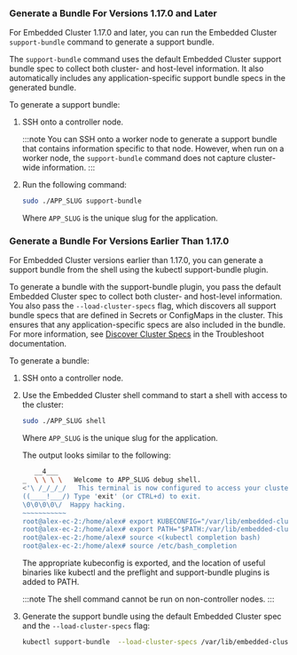 ### Generate a Bundle For Versions 1.17.0 and Later

For Embedded Cluster 1.17.0 and later, you can run the Embedded Cluster `support-bundle` command to generate a support bundle.

The `support-bundle` command uses the default Embedded Cluster support bundle spec to collect both cluster- and host-level information. It also automatically includes any application-specific support bundle specs in the generated bundle. 

To generate a support bundle:

1. SSH onto a controller node.

   :::note
   You can SSH onto a worker node to generate a support bundle that contains information specific to that node. However, when run on a worker node, the `support-bundle` command does not capture cluster-wide information.
   :::

1. Run the following command:

   ```bash
   sudo ./APP_SLUG support-bundle
   ```

   Where `APP_SLUG` is the unique slug for the application. 

### Generate a Bundle For Versions Earlier Than 1.17.0

For Embedded Cluster versions earlier than 1.17.0, you can generate a support bundle from the shell using the kubectl support-bundle plugin.

To generate a bundle with the support-bundle plugin, you pass the default Embedded Cluster spec to collect both cluster- and host-level information. You also pass the `--load-cluster-specs` flag, which discovers all support bundle specs that are defined in Secrets or ConfigMaps in the cluster. This ensures that any application-specific specs are also included in the bundle. For more information, see [Discover Cluster Specs](https://troubleshoot.sh/docs/support-bundle/discover-cluster-specs/) in the Troubleshoot documentation.

To generate a bundle:

1. SSH onto a controller node.

1. Use the Embedded Cluster shell command to start a shell with access to the cluster:

     ```bash
     sudo ./APP_SLUG shell
     ```
     Where `APP_SLUG` is the unique slug for the application.

     The output looks similar to the following:

    ```bash
       __4___
    _  \ \ \ \   Welcome to APP_SLUG debug shell.
    <'\ /_/_/_/   This terminal is now configured to access your cluster.
    ((____!___/) Type 'exit' (or CTRL+d) to exit.
    \0\0\0\0\/  Happy hacking.
    ~~~~~~~~~~~
    root@alex-ec-2:/home/alex# export KUBECONFIG="/var/lib/embedded-cluster/k0s/pki/admin.conf"
    root@alex-ec-2:/home/alex# export PATH="$PATH:/var/lib/embedded-cluster/bin"
    root@alex-ec-2:/home/alex# source <(kubectl completion bash)
    root@alex-ec-2:/home/alex# source /etc/bash_completion
    ```

     The appropriate kubeconfig is exported, and the location of useful binaries like kubectl and the preflight and support-bundle plugins is added to PATH.

     :::note
     The shell command cannot be run on non-controller nodes.
     :::

2. Generate the support bundle using the default Embedded Cluster spec and the `--load-cluster-specs` flag:

   ```bash
   kubectl support-bundle  --load-cluster-specs /var/lib/embedded-cluster/support/host-support-bundle.yaml
   ```

